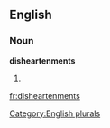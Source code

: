 
==English==

===Noun===
'''disheartenments'''

# {{plural of|[[disheartenment]]}}

[[Category:English plurals]]

[[fr:disheartenments]]